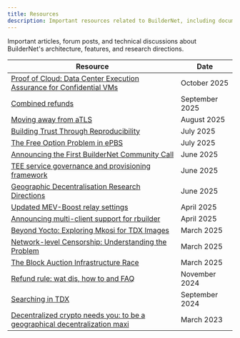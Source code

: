 ```yaml
---
title: Resources
description: Important resources related to BuilderNet, including documentation, articles and other useful links.
---
```


Important articles, forum posts, and technical discussions about BuilderNet's architecture, features, and research directions.


| Resource                                                                                                                                                                                        | Date           |
| ----------------------------------------------------------------------------------------------------------------------------------------------------------------------------------------------- | -------------- |
| [Proof of Cloud: Data Center Execution Assurance for Confidential VMs](https://arxiv.org/abs/2510.12469)                                                                                        | October 2025 |
| [Combined refunds](https://collective.flashbots.net/t/combined-refunds/5270)                                                                                                                    | September 2025 |
| [Moving away from aTLS](https://collective.flashbots.net/t/moving-away-from-atls/5176)                                                                                                          | August 2025    |
| [Building Trust Through Reproducibility ](https://collective.flashbots.net/t/building-trust-through-reproducibility/5111)                                                                       | July 2025      |
| [The Free Option Problem in ePBS](https://collective.flashbots.net/t/the-free-option-problem-in-epbs/5115)                                                                                      | July 2025      |
| [Announcing the First BuilderNet Community Call](https://collective.flashbots.net/t/announcing-the-first-buildernet-community-call/5013)                                                        | June 2025      |
| [TEE service governance and provisioning framework](https://collective.flashbots.net/t/tee-service-governance-and-provisioning-framework/4995)                                                  | June 2025      |
| [Geographic Decentralisation Research Directions](https://collective.flashbots.net/t/geographic-decentralisation-research-directions/5040)                                                      | June 2025      |
| [Updated MEV-Boost relay settings](https://collective.flashbots.net/t/updated-mev-boost-relay-settings/4881)                                                                                    | April 2025     |
| [Announcing multi-client support for rbuilder](https://collective.flashbots.net/t/announcing-multi-client-support-for-rbuilder/4895)                                                            | April 2025     |
| [Beyond Yocto: Exploring Mkosi for TDX Images](https://collective.flashbots.net/t/beyond-yocto-exploring-mkosi-for-tdx-images/4739)                                                             | March 2025     |
| [Network-level Censorship: Understanding the Problem](https://collective.flashbots.net/t/network-level-censorship-understanding-the-problem/4769/1)                                             | March 2025     |
| [The Block Auction Infrastructure Race](https://collective.flashbots.net/t/the-block-auction-infrastructure-race/4734)                                                                          | March 2025     |
| [Refund rule: wat dis, how to and FAQ](https://collective.flashbots.net/t/refund-rule-wat-dis-how-to-and-faq/4049)                                                                              | November 2024  |
| [Searching in TDX](https://collective.flashbots.net/t/searching-in-tdx/3902)                                                                                                                    | September 2024 |
| [Decentralized crypto needs you: to be a geographical decentralization maxi](https://collective.flashbots.net/t/decentralized-crypto-needs-you-to-be-a-geographical-decentralization-maxi/1385) | March 2023     |
